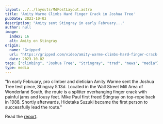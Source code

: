 ```yaml
---
layout: ../../layouts/MdPostLayout.astro
title: 'Amity Warme Climbs Hard Finger Crack in Joshua Tree'
pubDate: 2023-10-02
description: "Amity sent Stingray in early February..."
author: null
image: 
  index: 16
  alt: Amity on Stingray
origin: 
  name: 'Gripped'
  url: "https://gripped.com/video/amity-warme-climbs-hard-finger-crack-in-joshua-tree/"
  date: 2023-10-02
tags: ["climbing", "Joshua Tree", "Stringray", "trad", "news", "media"]
type: media
---
```

"In early February, pro climber and dietician Amity Warme sent the Joshua Tree test piece, Stingray 5.13d. Located in the Wall Street Mill Area of Wonderland South, the route is a splitter overhanging finger crack with painful jams and lousy feet. Mike Paul first freed Stingray on top-rope back in 1988. Shortly afterwards, Hidetaka Suzuki became the first person to successfully lead the route."

Read the [report](https://gripped.com/video/amity-warme-climbs-hard-finger-crack-in-joshua-tree/).